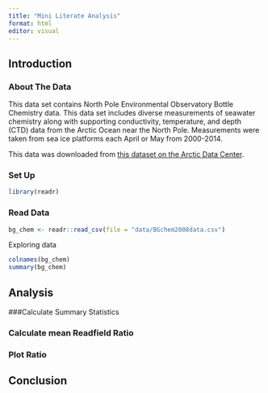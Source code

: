 ```yaml
---
title: "Mini Literate Analysis"
format: html
editor: visual
---
```


## Introduction

### About The Data

This data set contains North Pole Environmental Observatory Bottle Chemistry data. This data set includes diverse measurements of seawater chemistry along with supporting conductivity, temperature, and depth (CTD) data from the Arctic Ocean near the North Pole. Measurements were taken from sea ice platforms each April or May from 2000-2014.

This data was downloaded from [this dataset on the Arctic Data Center](https://doi.org/10.18739/A25T3FZ8X).

### Set Up
```r
library(readr)
```

### Read Data
```r
bg_chem <- readr::read_csv(file = "data/BGchem2008data.csv")
```

Exploring data
```r
colnames(bg_chem)
summary(bg_chem)
```

## Analysis


###Calculate Summary Statistics

### Calculate mean Readfield Ratio

### Plot Ratio

## Conclusion
